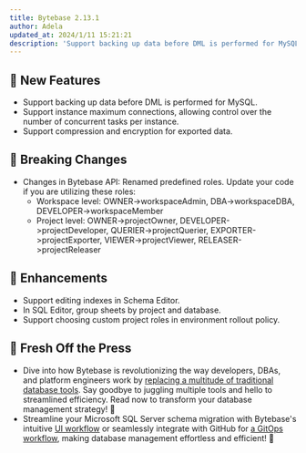 ```yaml
---
title: Bytebase 2.13.1
author: Adela
updated_at: 2024/1/11 15:21:21
description: 'Support backing up data before DML is performed for MySQL.'
---
```



## 🚀 New Features

- Support backing up data before DML is performed for MySQL.
- Support instance maximum connections, allowing control over the number of concurrent tasks per instance.
- Support compression and encryption for exported data.

## 🔔 Breaking Changes

- Changes in Bytebase API: Renamed predefined roles. Update your code if you are utilizing these roles:
  - Workspace level: OWNER->workspaceAdmin, DBA->workspaceDBA, DEVELOPER->workspaceMember
  - Project level: OWNER->projectOwner, DEVELOPER->projectDeveloper, QUERIER->projectQuerier, EXPORTER->projectExporter, VIEWER->projectViewer, RELEASER->projectReleaser

## 🎄 Enhancements

- Support editing indexes in Schema Editor.
- In SQL Editor, group sheets by project and database.
- Support choosing custom project roles in environment rollout policy.

## 📰 Fresh Off the Press

- Dive into how Bytebase is revolutionizing the way developers, DBAs, and platform engineers work by [replacing a multitude of traditional database tools](/blog/all-database-tools-bytebase-replaces/). Say goodbye to juggling multiple tools and hello to streamlined efficiency. Read now to transform your database management strategy! 🍭
- Streamline your Microsoft SQL Server schema migration with Bytebase's intuitive [UI workflow](/tutorials/database-change-management-with-sql-server/) or seamlessly integrate with GitHub for [a GitOps workflow](/tutorials/database-change-management-with-sql-server-and-github/), making database management effortless and efficient! 🚚

<InstallUpgrade />
